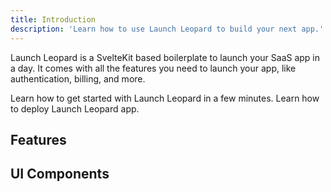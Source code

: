 ```yaml
---
title: Introduction
description: 'Learn how to use Launch Leopard to build your next app.'
---
```


Launch Leopard is a SvelteKit based boilerplate to launch your SaaS app in a day.
It comes with all the features you need to launch your app, like authentication, billing, and more.

<CardGroup>
<Card title="Quickstart" icon="bolt" href="/getstarted/quickstart">
  Learn how to get started with Launch Leopard in a few minutes.
</Card>
<Card title="Deployment" icon="Browser" href="/getstarted/deployment">
  Learn how to deploy Launch Leopard app.
</Card>
</CardGroup>

## Features

<CardGroup>
<Card title="SvelteKit" icon="frame" href="/features/framework">
</Card>
<Card title="Authentication" icon="key" href="/features/authentication">
</Card>
<Card title="Database" icon="database" href="/features/database">
</Card>
<Card title="Payments" icon="credit-card" href="/features/payments">
</Card>
<Card title="Styling" icon="pencil" href="/features/styling">
</Card>
<Card title="Email" icon="at" href="/features/email">
</Card>
</CardGroup>

## UI Components

<Card title="UI Components" icon="pencil" href="/features/components">
</Card>